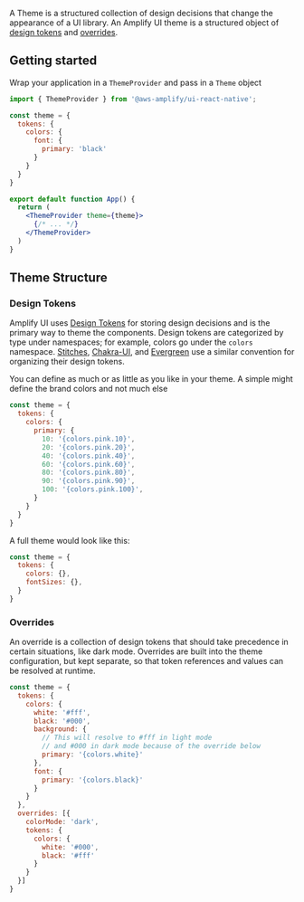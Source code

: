 A Theme is a structured collection of design decisions that change the appearance of a UI library. An Amplify UI theme is a structured object of [design tokens](#design-tokens) and [overrides](#overrides).


## Getting started

Wrap your application in a `ThemeProvider` and pass in a `Theme` object

```jsx
import { ThemeProvider } from '@aws-amplify/ui-react-native';

const theme = {
  tokens: {
    colors: {
      font: {
        primary: 'black'
      }
    }
  }
}

export default function App() {
  return (
    <ThemeProvider theme={theme}>
      {/* ... */}
    </ThemeProvider>
  )
}
```

## Theme Structure

### Design Tokens

Amplify UI uses [Design Tokens](https://www.designtokens.org/) for storing design decisions and is the primary way to theme the components. Design tokens are categorized by type under namespaces; for example, colors go under the `colors` namespace. [Stitches](https://stitches.dev/docs/tokens), [Chakra-UI](https://chakra-ui.com/docs/styled-system/theme), and [Evergreen](https://evergreen.segment.com/introduction/theming) use a similar convention for organizing their design tokens.

You can define as much or as little as you like in your theme. A simple might define the brand colors and not much else

```javascript
const theme = {
  tokens: {
    colors: {
      primary: {
        10: '{colors.pink.10}',
        20: '{colors.pink.20}',
        40: '{colors.pink.40}',
        60: '{colors.pink.60}',
        80: '{colors.pink.80}',
        90: '{colors.pink.90}',
        100: '{colors.pink.100}',
      }
    }
  }
}
```

A full theme would look like this:

```javascript
const theme = {
  tokens: {
    colors: {},
    fontSizes: {},
  }
}
```

### Overrides

An override is a collection of design tokens that should take precedence in certain situations, like dark mode. Overrides are built into the theme configuration, but kept separate, so that token references and values can be resolved at runtime.

```javascript
const theme = {
  tokens: {
    colors: {
      white: '#fff',
      black: '#000',
      background: {
        // This will resolve to #fff in light mode
        // and #000 in dark mode because of the override below
        primary: '{colors.white}'
      },
      font: {
        primary: '{colors.black}'
      }
    }
  },
  overrides: [{
    colorMode: 'dark',
    tokens: {
      colors: {
        white: '#000',
        black: '#fff'
      }
    }
  }]
}
```
